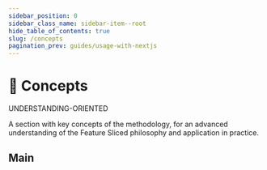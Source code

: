 ```yaml
---
sidebar_position: 0
sidebar_class_name: sidebar-item--root
hide_table_of_contents: true
slug: /concepts
pagination_prev: guides/usage-with-nextjs
---
```


# 🧩 Concepts

<span class="badge badge--warning margin-bottom--md">UNDERSTANDING-ORIENTED</span>

<p class="summary">
A section with key concepts of the methodology, for an advanced understanding of the Feature Sliced philosophy and application in practice.
</p>

## Main


<Row 
    title="App splitting" 
    description="Usage of a layered sliced structure in the decomposition of logic"
    to="/docs/concepts/app-splitting"
    Icon={BlockOutlined}
/>
<Row 
    title="Public API" 
    description="Practices for designing scalable and easy-to-integrate modules"
    to="/docs/concepts/public-api"
    Icon={ApiOutlined}
/>
<Row 
    title="Cross-communication" 
    description="Rules for scalable and efficient interaction of modules"
    to="/docs/concepts/cross-communitcation"
    Icon={ApartmentOutlined}
/>
